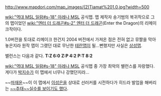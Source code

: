 http://www.mapdori.com/map_images/(2)Tiamat%201.0.jpg?width=500

[[wiki:"역대 MSL 일람#s-18" 아레나 MSL]] 공식맵.
맵 제작자 송기범의 복귀작으로 그의 맵이었던 [[wiki:"엔터 더 드래곤#s-2" 엔터 더 드래곤]](Enter the Dragon)의 리메이크작이다.

1.0버전을 토대로 리메이크 한건지 2004 버전에서 가져온 점은 전혀 없고 뮤짤을 막아놓은지라 원작 맵이 그랬던 대로 무난한 [[테란맵]]이 될...뻔했지만 사실은 [[상성맵]].

밸런스는 다음과 같다.
'''T:Z 6:0'''
'''Z:P 4:2'''
'''P:T 8:2'''

[[wiki:"역대 MSL 일람#s-18" 아레나 MSL]] 공식맵 중 가장 최악의 밸런스를 자랑했다. 게다가 [[박지수]]가 이 맵에서 너무나 강했던지라...

~~[[마재윤]]~~이 이 맵에서 [[이성은]]을 상대로 선러커를 시전하다가 히드라 발업을 해버리는 [http://blog.naver.com/chldlfdnd123/100193289021 ~~추태~~실수를 보이기도 했다].
